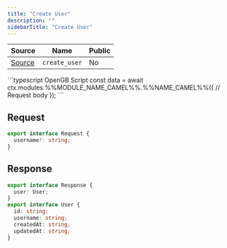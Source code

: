 ```yaml
---
title: "Create User"
description: ""
sidebarTitle: "Create User"
---
```


| Source                                                                                                      | Name       | Public     |
| ----------------------------------------------------------------------------------------------------------- | ---------- | ---------- |
| [Source](https://github.com/rivet-gg/opengb-registry/tree/main/modules/users/scripts/create_user.ts) | `create_user` | No |

<RequestExample>
```typescript OpenGB Script
const data = await ctx.modules.%%MODULE_NAME_CAMEL%%.%%NAME_CAMEL%%({
  // Request body
});
```

</RequestExample>

## Request

```typescript
export interface Request {
  username?: string;
}
```

## Response

```typescript
export interface Response {
  user: User;
}
export interface User {
  id: string;
  username: string;
  createdAt: string;
  updatedAt: string;
}
```
